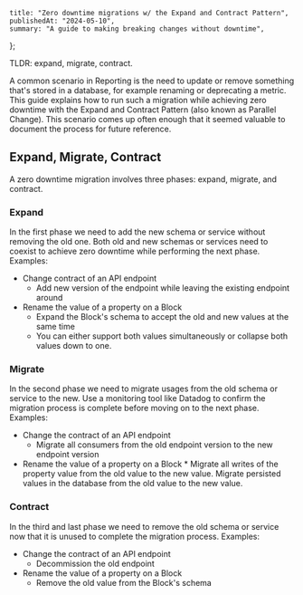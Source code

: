 	title: "Zero downtime migrations w/ the Expand and Contract Pattern",
	publishedAt: "2024-05-10",
	summary: "A guide to making breaking changes without downtime",
};

TLDR: expand, migrate, contract.

A common scenario in Reporting is the need to update or remove something that's stored in a database, for example renaming or deprecating a metric. This guide explains how to run such a migration while achieving zero downtime with the Expand and Contract Pattern (also known as Parallel Change). This scenario comes up often enough that it seemed valuable to document the process for future reference.

## Expand, Migrate, Contract

A zero downtime migration involves three phases: expand, migrate, and contract.

### Expand

In the first phase we need to add the new schema or service without removing the old one. Both old and new schemas or services need to coexist to achieve zero downtime while performing the next phase.
Examples:

- Change contract of an API endpoint
  - Add new version of the endpoint while leaving the existing endpoint around
- Rename the value of a property on a Block
  - Expand the Block's schema to accept the old and new values at the same time
  - You can either support both values simultaneously or collapse both values down to one.

### Migrate

In the second phase we need to migrate usages from the old schema or service to the new. Use a monitoring tool like Datadog to confirm the migration process is complete before moving on to the next phase.
Examples:

- Change the contract of an API endpoint
  - Migrate all consumers from the old endpoint version to the new endpoint version
- Rename the value of a property on a Block \* Migrate all writes of the property value from the old value to the new value. Migrate persisted values in the database from the old value to the new value.

### Contract

In the third and last phase we need to remove the old schema or service now that it is unused to complete the migration process.
Examples:

- Change the contract of an API endpoint
  - Decommission the old endpoint
- Rename the value of a property on a Block
  - Remove the old value from the Block's schema
